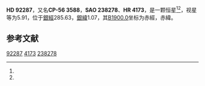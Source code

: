 {{Starbox begin
| name = HD 92287
}}
{{Starbox observe
| epoch = [[J2000.0|J2000.0]]
| constell = {{星座名待查}}<ref name=SIMBAD>{{cite web
 | url=http://simbad.u-strasbg.fr/simbad/sim-id?Ident=HR+4173
 | title =Pulsating variable Star
 | publisher=Centre de Données astronomiques de Strasbourg
 | work=SIMBAD
 | accessdate=2012-07-13}}</ref><ref name=DATA>{{cite web
 | url=http://vizier.u-strasbg.fr/viz-bin/VizieR-5?-out.add=.&-source=5050&-corr=PK=HR&-out.max=9999&HR=4173
 | title=VizieR Detailed Page
 | accessdate=2012-07-13
 | archive-date=2016-03-04
 | archive-url=https://web.archive.org/web/20160304194431/http://vizier.u-strasbg.fr/viz-bin/VizieR-5?-out.add=.&-source=5050&-corr=PK=HR&-out.max=9999&HR=4173
 | dead-url=no
 }}</ref>
| 星官 = 
| ra = {{RA|10|38|2.5}}<ref name=SIMBAD /><ref name=DATA />
| dec = {{DEC|-57|15|23}}<ref name=SIMBAD /><ref name=DATA />
| appmag_v = 5.91<ref name=SIMBAD /><ref name=DATA />
}}
{{Starbox character
| class = B3IV<ref name=SIMBAD /><ref name=DATA />
| b-v = -0.14<ref name=SIMBAD /><ref name=DATA />
| u-b = -0.63<ref name=SIMBAD /><ref name=DATA />
| r-i = <ref name=SIMBAD /><ref name=DATA />
| variable = 
}}
{{Starbox astrometry
| radial_v = -0.63
| prop_mo_ra = -9
| parallax = 
| p_error = 
}}
{{Starbox catalog
| names =CP-56 3588，[[SAO星表|SAO]] 238278，[[HD星表|HD]] 92287，[[HR星表|HR]] 4173}}
{{Starbox reference |Simbad=HR+4173}}
{{Starbox end}}

'''HD 92287'''，又名'''CP-56 3588'''，'''SAO 238278'''、'''HR 4173'''，是一颗恒星<ref name=SIMBAD /><ref name=DATA />，视星等为5.91，位于[[銀道座標系|銀經]]285.63，[[銀道座標系|銀緯]]1.07，其[[B1900.0|B1900.0]]坐标为赤經{{RA|10|34|9.1}}，赤緯{{DEC|-56|1.07|11}}。

== 参考文献 ==
{{reflist}}

{{star-stub}}

[[Category:HD和HDE天體|92287]]
[[Category:HR天體|4173]]
[[Category:SAO天體|238278]]
